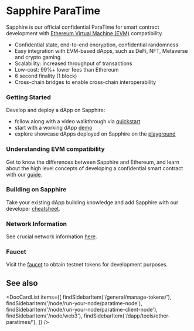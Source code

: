 
# Sapphire ParaTime

Sapphire is our official confidential ParaTime for smart contract development
with [Ethereum Virtual Machine (EVM)] compatibility.

* Confidential state, end-to-end encryption, confidential randomness
* Easy integration with EVM-based dApps, such as DeFi, NFT, Metaverse and
crypto gaming
* Scalability: increased throughput of transactions
* Low-cost: 99%+ lower fees than Ethereum
* 6 second finality (1 block)
* Cross-chain bridges to enable cross-chain interoperability

[Ethereum Virtual Machine (EVM)]: https://ethereum.org/en/developers/docs/evm/

### Getting Started

Develop and deploy a dApp on Sapphire:
- follow along with a video walkthrough via [quickstart][quickstart]
- start with a working dApp [demo][demo]
- explore showcase dApps deployed on Sapphire on the [playground][playground]

[quickstart]: ./quickstart.mdx
[playground]: https://playground.oasis.io/
[demo]: https://github.com/oasisprotocol/demo-starter

### Understanding EVM compatibility

Get to know the differences between Sapphire and Ethereum, and learn about
the high level concepts of developing a confidential smart contract with our
[guide][guide].

[guide]: ./guide.mdx

### Building on Sapphire

Take your existing dApp building knowledge and add Sapphire with our developer
[cheatsheet](./images/cheatsheet.pdf).

### Network Information

See crucial network information [here][network].

[network]: ./network.mdx

### Faucet

Visit the [faucet][faucet] to obtain testnet tokens for development purposes.

[faucet]: https://faucet.testnet.oasis.io/

## See also

<DocCardList items={[
    findSidebarItem('/general/manage-tokens/'),
    findSidebarItem('/node/run-your-node/paratime-node'),
    findSidebarItem('/node/run-your-node/paratime-client-node'),
    findSidebarItem('/node/web3'),
    findSidebarItem('/dapp/tools/other-paratimes/'),
]} />
